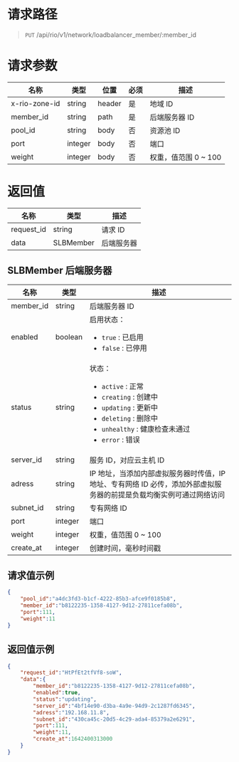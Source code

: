 <style>.topic-content-wrap .topic-detail table thead th { word-break: keep-all; }</style>


# 请求路径
> `PUT` /api/rio/v1/network/loadbalancer_member/:member_id

# 请求参数
名称 | 类型 | 位置 | 必须 | 描述 
----- | ----- | ----- | ----- | ----- 
x-rio-zone-id  | string | header| 是 | 地域 ID
member_id      | string | path | 是 | 后端服务器 ID
pool_id        | string | body | 否 | 资源池 ID
port           | integer | body | 否 | 端口
weight         | integer | body | 否 | 权重，值范围 0 ~ 100

# 返回值
名称 | 类型 |  描述
----- | ----- | -----
request_id	| string  | 请求 ID
data        | SLBMember | 后端服务器

## SLBMember 后端服务器
名称 | 类型 |  描述
----- | ----- | -----
member_id	| string  	| 后端服务器 ID
enabled		| boolean  	| 启用状态：<ul><li>`true` : 已启用</li><li>`false` : 已停用</li></ul> 
status		| string  	| 状态：<ul><li>`active` : 正常</li><li>`creating` : 创建中</li><li>`updating` : 更新中</li><li>`deleting` : 删除中</li><li>`unhealthy` : 健康检查未通过</li><li>`error` : 错误</li></ul> 
server_id	| string  	| 服务 ID，对应云主机 ID
adress		| string  	| IP 地址，当添加内部虚拟服务器时传值，IP 地址、专有网络 ID 必传，添加外部虚拟服务器的前提是负载均衡实例可通过网络访问
subnet_id	| string  	| 专有网络 ID
port		| integer  	| 端口
weight		| integer  	| 权重，值范围 0 ~ 100
create_at	| integer  	| 创建时间，毫秒时间戳

## 请求值示例
```json
{
    "pool_id":"a4dc3fd3-b1cf-4222-85b3-afce9f0185b8",
    "member_id":"b8122235-1358-4127-9d12-27811cefa08b",
    "port":111,
    "weight":11
}
```

## 返回值示例
```json
{
    "request_id":"HtPfEt2tfVf8-soW",
    "data":{
        "member_id":"b8122235-1358-4127-9d12-27811cefa08b",
        "enabled":true,
        "status":"updating",
        "server_id":"4bf14e90-d3ba-4a9e-94d9-2c1287fd6345",
        "adress":"192.168.11.8",
        "subnet_id":"430ca45c-20d5-4c29-ada4-85379a2e6291",
        "port":111,
        "weight":11,
        "create_at":1642400313000
    }
}
```